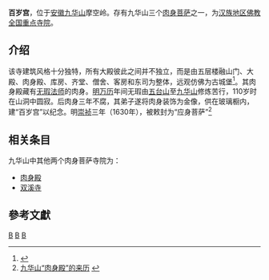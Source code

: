 {{文物保护单位
| 级别 = 全国
| Cat = 安徽全国重点文物保护单位
| 省区市 = 安徽省
| 图片 = [[File:九华山百岁宫.jpg|thumb]]
| 名称 = 百岁宫
| 编号 = 7-1062-3-360
| 分类 = 古建筑、历史纪念建筑及其它
| 时代 = 清
| 所在 = [[池州市|池州市]][[青阳县|青阳县]]
| 登录 = 2013年3月
}}
'''百岁宫'''，位于[[安徽省|安徽]][[九华山|九华山]]摩空岭。存有九华山三个[[肉身菩萨|肉身菩萨]]之一，为[[汉族地区佛教全国重点寺院|汉族地区佛教全国重点寺院]]。

== 介绍 ==
该寺建筑风格十分独特，所有大殿彼此之间并不独立，而是由五层楼融山门、大殿、肉身殿、库房、齐堂、僧舍、客房和东司为整体，远观仿佛为古城堡<ref>{{Cite web |url=http://www.jiuhuashan.com.cn/include/web_view.php?typeID=6&viewID=9 |title=百岁宫 |accessdate=2009-12-28 |archive-date=2008-12-06 |archive-url=https://web.archive.org/web/20081206014508/http://www.jiuhuashan.com.cn/include/web_view.php?typeID=6&viewID=9 |dead-url=no }}</ref>。其肉身殿藏有[[无瑕法师|无瑕法师]]的肉身。[[明朝|明]][[万历|万历]]年间无瑕由[[五台山|五台山]]至[[九华山|九华山]]修炼苦行，110岁时在山洞中圆寂。后肉身三年不腐，其弟子遂将肉身装饰为金像，供在玻璃橱内，建“百岁宫”以纪念。明[[崇祯|崇祯]]三年（1630年），被敕封为“应身菩萨”<ref>[http://www.ahage.net/chizhou/jiuhuashan-roushendian-delaili.html 九华山“肉身殿”的来历] {{Wayback|url=http://www.ahage.net/chizhou/jiuhuashan-roushendian-delaili.html |date=20100507074706 }}</ref>

==相关条目==
九华山中其他两个肉身菩萨寺院为：
*[[肉身殿|肉身殿]]
*[[双溪寺|双溪寺]]

==參考文獻==
{{reflist}}

{{China-buddhism-temple}}
{{安徽全国重点文物保护单位}}
{{全国重点文物保护单位小作品}}

[[Category:汉族地区佛教全国重点寺院|B]]
[[Category:池州文物保护单位|B]]
[[Category:九华山佛寺|B]]